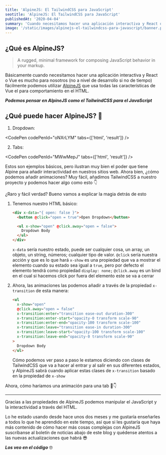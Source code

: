 ```yaml
---
title: 'AlpineJS: El TailwindCSS para JavaScript'
seotitle: 'AlpineJS: El TailwindCSS para JavaScript'
publishedAt: '2020-04-04'
summary: 'Cuando necesitamos hacer una aplicación interactiva y React o Vue es mucho para nosotros, AlpineJS llega para hacernos el trabajo más rápido.'
image: '/static/images/alpinejs-el-tailwindcss-para-javascript/banner.png'
---
```


## ¿Qué es AlpineJS?

> A rugged, minimal framework for composing JavaScript behavior in your markup.

Básicamente cuando necesitamos hacer una aplicación interactiva y React o Vue es mucho para nosotros (no a nivel de desarrollo si no de tiempo) fácilmente podemos utilizar [AlpineJS](https://github.com/alpinejs/alpine) que usa todas las características de Vue el para comportamiento en el HTML.

_**Podemos pensar en AlpineJS como el TailwindCSS para el JavaScript**_

## ¿Qué puede hacer AlpineJS? 🧐

1. Dropdown:

<CodePen codePenId="oNXrLYM" tabs={['html', 'result']} />

2. Tabs:

<CodePen codePenId="MWwMepJ" tabs={['html', 'result']} />

Estos son ejemplos básicos, pero ilustran muy bien el poder que tiene Alpine para añadir interactividad en nuestros sitios web. Ahora bien, ¿cómo podemos añadir animaciones? Muy fácil, añadimos TailwindCSS a nuestro proyecto y podemos hacer algo como esto 👇

<CodePen codePenId="mdJZEwg" />

¿Raro y fácil verdad? Bueno vamos a explicar la magia detrás de esto

1. Tenemos nuestro HTML básico:

   ```html
   <div x-data="{ open: false }">
     <button @click="open = true">Open Dropdown</button>

     <ul x-show="open" @click.away="open = false">
       Dropdown Body
     </ul>
   </div>
   ```

   `x-data` sería nuestro estado, puede ser cualquier cosa, un array, un objeto, un string, números; cualquier tipo de valor.
   `@click` sería nuestra acción y que es lo que hará
   `x-show` es una propiedad que va a mostrar el elemento cuando su estado sea igual a `true`, pero por defecto el elemento tendrá como propiedad `display: none;`
   `@click.away` es un bind en el cual si hacemos click por fuera del elemento este se va a cerrar

2. Ahora, las animaciones las podemos añadir a través de la propiedad `x-transition` de esta manera:
   ```html
   <ul
     x-show="open"
     @click.away="open = false"
     x-transition:enter="transition ease-out duration-300"
     x-transition:enter-start="opacity-0 transform scale-90"
     x-transition:enter-end="opacity-100 transform scale-100"
     x-transition:leave="transition ease-in duration-300"
     x-transition:leave-start="opacity-100 transform scale-100"
     x-transition:leave-end="opacity-0 transform scale-90"
   >
     Dropdown Body
   </ul>
   ```
   Cómo podemos ver paso a paso le estamos diciendo con clases de TailwindCSS que va a hacer al entrar y al salir en sus diferentes estados, y AlpineJS sabrá cuando aplicar estas clases de `x-transition` basado en la propiedad de `x-show`

Ahora, cómo haríamos una animación para una tab 🧐👇

<CodePen codePenId="dyoBXxB" />

---

Gracias a las propiedades de AlpineJS podemos manipular el JavaScript y la interactividad a través del HTML.

Lo he estado usando desde hace unos dos meses y me gustaría enseñarles a todos lo que he aprendido en este tiempo, así que si les gustaría que haya más contenido de cómo hacer más cosas complejas con AlpineJS suscríbanse al boletín de noticias abajo de este blog y quédense atentos a las nuevas actualizaciones que habrá 😎

_**Los veo en el código**_ 🤓

